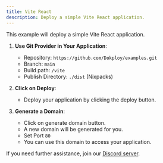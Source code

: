 ```yaml
---
title: Vite React
description: Deploy a simple Vite React application.
---
```



This example will deploy a simple Vite React application.


1. **Use Git Provider in Your Application**:
   - Repository: `https://github.com/Dokploy/examples.git`
   - Branch: `main`
   - Build path: `/vite`
   - Publish Directory: `./dist` (Nixpacks)

2. **Click on Deploy**:
   - Deploy your application by clicking the deploy button.

3. **Generate a Domain**:
    - Click on generate domain button.
    - A new domain will be generated for you.
    - Set Port `80`
    - You can use this domain to access your application.

If you need further assistance, join our [Discord server](https://discord.com/invite/2tBnJ3jDJc).